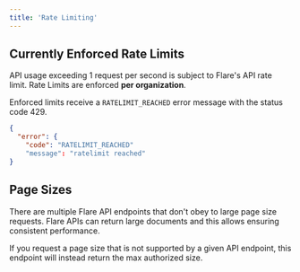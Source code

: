 ```yaml
---
title: 'Rate Limiting'
---
```



## Currently Enforced Rate Limits

API usage exceeding 1 request per second is subject to Flare's API rate limit.
Rate Limits are enforced **per organization**.

Enforced limits receive a `RATELIMIT_REACHED` error message with the status code 429.

<ResponseExample>

```json Example Rate Limit Response
{
  "error": {
    "code": "RATELIMIT_REACHED"
    "message": "ratelimit reached"
}
```

</ResponseExample>


## Page Sizes

There are multiple Flare API endpoints that don't obey to large page size requests.
Flare APIs can return large documents and this allows ensuring consistent performance.


If you request a page size that is not supported by a given API endpoint, this endpoint will instead return the max authorized size.
